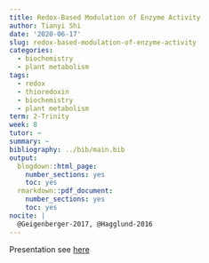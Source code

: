 ```yaml
---
title: Redox-Based Modulation of Enzyme Activity
author: Tianyi Shi
date: '2020-06-17'
slug: redox-based-modulation-of-enzyme-activity
categories:
  - biochemistry
  - plant metabolism
tags:
  - redox
  - thioredoxin
  - biochemistry
  - plant metabolism
term: 2-Trinity
week: 8
tutor: ~
summary: ~
bibliography: ../bib/main.bib
output:
  blogdown::html_page:
    number_sections: yes
    toc: yes
  rmarkdown::pdf_document:
    number_sections: yes
    toc: yes
nocite: |
  @Geigenberger-2017, @Hagglund-2016
---
```


Presentation see [here](/ox/thioredoxin-presentation/)

<!--
Thioredoxins are kept in the reduced state by the flavoenzyme thioredoxin reductase in a NADPH-dependent reaction. 

Plants have an unusually complex complement of Trxs composed of six well-defined types (Trxs f, m, x, y, h, and o) that reside in different cell compartments and function in an array of processes. In 2010 it was discovered for the first time that thioredoxin proteins are able to move from cell to cell, representing a novel form of cellular communication in plants.

Thioredoxins are small ubiquitous proteins with two redox-active cysteine rediuses separated by a pair of amino acids (CXXC)

TRXs *m, f, x, y, z* isoforms are located in the chloroplast, whereas TRXs *o* are mitochondrial and TRX *h* proteins are found in different subcellular compartments.

TRX *h* is the largest TRX gene family in plants, comprising nine different isoforms in Arabidopsis. First isolated from spinach leaves; outisde of the chloroplast. Lack of a transit peptide; initially assumed as solely cytosolic proteins. However, alternative locations were also observed for some of them: plasma membrane, endomembranes (ER & Golgi), mitochondria, and the nucleus. Highly redundant -> difficult to unequivocally determine the function of each TRX *h* isoform

Besides the plastid and mitochondria, Trxs are also found in the cytosol, ER and nucleus of plant cells. Little is known about the function of nucleoredoxins (Nrx) and ER-Trxs, the function of cytosolic Trx *h* has been well documented.

Trx regulates photosynthesis and the TCA cycle in chloroplasts and mitochondria, respectively.

Extraplastidial Trxs hhave been shown to be important in the regulation of different processes such as seed germination, seedling establishment, C, N, and mitochondrial metabolism as well as for plant stress tolerance.

# Trx reduction systems

In extraplastidial compartments the reducing power for Trx reduction is provided by NADPH via NADPH-Trx reductase A (NTRA) and NTRB.

The cytosolic h-type thioredoxins act as key regulators of seed germination and are recycled by NADPH-dependent thioredoxin reductase

## In seed

Seeds develop in a metabolically active state but become quiescent during maturatiion and drying. This period is characterised by low water content and low metabolic activity as well as the non-enzymatic accumulation of reactive oxygen species (roS) that oxidise proteins and RNA. Oxidation of the thiol groups of cysteine -> changes in protein structure -> lowering solubility and modifying enzyme function -> protection against denaturation and proteolysis as the seed matures and dries.

Under favourable conditions, the seed germinates and thhe seedling draws on stored reserves for growth and development. Large increase in ROS produced as side-products of metabolism. ROS have important signalling roles in germination (but also cause oxidative stress if present in high amounts). The Trx system represents an important waay to regulate ROS in seeds.

## NTR

The NTRA and NTRB are found in both cytosol and mitochondrion, while thhe first has also been found in the nucleuus. NTRA and NTRB are mainly expressed in the cytosol and mitochondrion, respectively.

The NADPH used by the NTR/Trx system is generated by the OPPP through the activity of G6PDH and 6-PGDH, while the souruce of NADPH in the mitoochondion is throuugh the activity of IDH or NADHk. 


# Methods

## Alkylation Labelling


@Kobrehel-1992 applied the fluorescnet alkylating reagent monobromobimane (mBBr) to label free thiol groups in proteins following reduction by Thx. -> discovered that gliadins and glutenin are reduced in vivo during germination

Buchanan and co-workers pioneered the use of proteomics for Trx target identiﬁcation and applied the ﬂuorescent alkylating reagent monobromobimane (mBBr) to label free sulfhydryl (SH) groups in proteins following reduction by Trx [37]. This approach can be applied not only to in vitro but to in vivo reactions as well [2,40,45,46]. To identify targets from peanut seeds, mBBr-labelled proteins were separated by two-dimensional polyacrylamide gel electrophoresis (2D-PAGE) and ﬂuorescent spots were subjected to trypsin digestion followed by either Edman sequencing or mass spectrometry for protein identiﬁcation

Lane 1, Control: no addition [1.1]; lane 2, GSH/GR/NADPH: GSH, glutathione re- ductase(fromspinachleaves),andNADPH [1.2];lane3,NGS: NADPH, GSH, glutathione reductase (from spinach leaves), and glutaredoxin (from E. coli) [1.6]; lane 4, NTS: NADPH, NTR, and thioredoxin (both proteins from E. coli) [3.9]; lane 5, MET/T(Ec): ,B- mercaptoethanolandthioredoxin(E.co/i)[1.8];lane6,DTT [2.5]; lane7,DTT/T(Ec):DTT andthioredoxin(E.co/i)[3.0];lane8,DTT/ T(W): same as lane 7 except with wheat thioredoxin h [3.6]; lane 9, NGS,-Gliadin: same as lane 3 except without the gliadin protein fraction [0]; lane 10, NTS,-Gliadin: same as lane 4 except without thegliadinproteinfraction[0].

The above findings demonstrate that thioredoxin specifically reduces components of the wheat gliadin and glutenin fractions when tested in vitro. The results, however, provide no indication as to whether these proteins are reduced in vivo during germination-a question that, to our knowledge, has not been previously addressed (cf. 27).

To answer this question, we applied the mBBr/SDS-PAGE technique to monitor the reduction status of proteins in the germinating seed. We observed that reduction of components in the Osborne fractions increased progressively with time and reached a peak after 2 to 3 d germination (Fig. 4). The observed increase in reduction ranged from twofold with the gliadins to threefold with the albumin/globulins and fivefold with the glutenins. The net redox change was most apparent in the gliadins and glutenins found to undergo maximal reduction by thioredoxin, i.e. the 30- to 50-kD gliadins and 30- to 60-kD glutenins (cf. Figs. 1 and 3). The redox changes taking place in these fractions during germination are shown in Figure 5.

## CXXS

@Verdoucq-1999

In the thiol-disulfide exchange reaction, Trx forms a transient intermolecular disufide bond with the target protein involving the more N-terminal cysteine in the active site of Trx (CXXC). Then, the other cysteine (CXXC) attacks the disulﬁde bond of the Trx-target intermediate and releases the reduced target and oxidized Trx.

If instead this second cysteine is replaced with a serine residue through site-directed mutagenesis the Trx loses its capability to reduce the intermolecular disulﬁde bond and the covalent Trx-target complex will be stabilized. This strategy was first applied by Verdoucq et al. [49] who constructed a monocysteinic Trx mutant of A. thaliana Trxh3. The protein was heterologously expressed in Saccharomyces cerevisae and it was successfully stabilized in a complex with a peroxiredoxin target protein.

The concept was further developed by Motohashi et al. [50] who immobilized a monocysteinic Trx m on a resin designed to trap targets on a column. Non-targets were removed with the column wash and the trapped targets could subsequently be eluted with a chemical reductant such as DTT (Fig. 3). This approach has been used to identify target proteins from plant mitochondria [51–53], chloroplasts [54], cytosolic extracts [55], and has also been combined with the thiol alkylation approach described above to identify putative target proteins, for example in seeds from M. truncatula [40].

Improved by @Motohashi-2001 (initially applied to Trx m) 
Sepharose 4B resin

@Yamazaki-2004 Target Proteins of the Cytosolic Thioredoxins in Arabidopsis thaliana.
The obtained proteins were separated by two-dimensional gel electrophoresis and analyzed by matrix-assisted laser desorption ionization time-of-flight mass spectrometry. 

The results in this study and recent proteomics studies on the target proteins of chloroplast thioredoxin indicate the versatility and the physiological significance of thioredoxin as reductant in plant cell.

## Differential Labelling of Recombinant BASI (IAA and 4-VP)

- for the well studied chloroplastic thiioredoxins, target disulphide bonds in target enzymes were mainly idenitified by using strategies based on site directed mutagenesis of target proteins
- hoowever, to produce recombinant target proteiins and their mutants would be entremely time-consumiing considering the large number of potential target proteins of thioredoxin h that have been identifieid
- Using mass spectrometry techniques, peptide fragments containing modifications are recognised in hte peptide mass maps according to an exact mass shift from the expected thhiioretical values.
- the thiol and disulphiide forms of cysteine side chains, however, are usually not distinguishhed in MS because complete reduction and alkylation of cysteines are performed during regular sample preparation
- A novel strategy is developed by @Maeda-2005.
- Trypsin digesting
- According to the mass difference of cysteines modified by these two reagents, conversion of disulphides to thiols catalysed by HvTrxh1 was shown in the peptide mass maps of recombinant BASI.

# Rice

Cereals store reserve proteins in the endosperm during maturation of grain. In germination and early seedling development, these proteins are digested to provide nitrogen for growth. In rice and certain other seeds, the major storage proteins are 11S globulins housed in the protein body of the endosperm. Generally, 11S globulins are hexamers composed of identical subunits, each containing two polypeptide chains (Hara et al. 1976, Müntz 1998). The acidic chain, with one presumed intramolecular disulfide bond, is connected to the basic chain by an intermolecular disulfide bond (Staswick et al. 1984, Lawrence et al. 1994) (Fig. 1). The basic chain also contains a free sulfhydryl group. In rice, the proteins corresponding to 11S globulins, the glutelins, are unique in that they exist as large macromolecular complexes formed by disulfide and hydrophobic interactions of acidic and basic polypeptides (Katsube et al. 1999).
-->